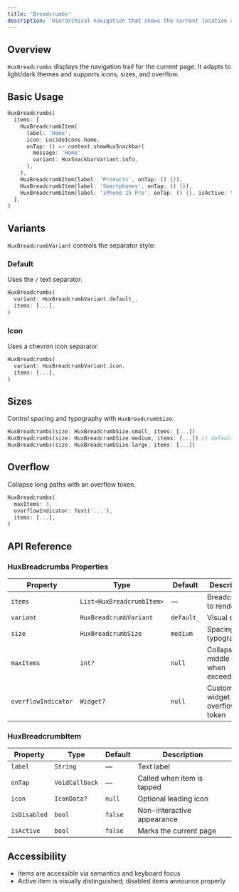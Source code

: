 ```yaml
---
title: 'Breadcrumbs'
description: 'Hierarchical navigation that shows the current location and path.'
---
```


## Overview

`HuxBreadcrumbs` displays the navigation trail for the current page. It adapts to light/dark themes and supports icons, sizes, and overflow.

## Basic Usage

```dart
HuxBreadcrumbs(
  items: [
    HuxBreadcrumbItem(
      label: 'Home',
      icon: LucideIcons.home,
      onTap: () => context.showHuxSnackbar(
        message: 'Home',
        variant: HuxSnackbarVariant.info,
      ),
    ),
    HuxBreadcrumbItem(label: 'Products', onTap: () {}),
    HuxBreadcrumbItem(label: 'Smartphones', onTap: () {}),
    HuxBreadcrumbItem(label: 'iPhone 15 Pro', onTap: () {}, isActive: true),
  ],
)
```

## Variants

`HuxBreadcrumbVariant` controls the separator style:

### Default
Uses the `/` text separator.

```dart
HuxBreadcrumbs(
  variant: HuxBreadcrumbVariant.default_,
  items: [...],
)
```

### Icon
Uses a chevron icon separator.

```dart
HuxBreadcrumbs(
  variant: HuxBreadcrumbVariant.icon,
  items: [...],
)
```

## Sizes

Control spacing and typography with `HuxBreadcrumbSize`:

```dart
HuxBreadcrumbs(size: HuxBreadcrumbSize.small, items: [...])
HuxBreadcrumbs(size: HuxBreadcrumbSize.medium, items: [...]) // default
HuxBreadcrumbs(size: HuxBreadcrumbSize.large, items: [...])
```

## Overflow

Collapse long paths with an overflow token.

```dart
HuxBreadcrumbs(
  maxItems: 3,
  overflowIndicator: Text('...'),
  items: [...],
)
```

## API Reference

### HuxBreadcrumbs Properties

| Property | Type | Default | Description |
|----------|------|---------|-------------|
| `items` | `List<HuxBreadcrumbItem>` | — | Breadcrumbs to render |
| `variant` | `HuxBreadcrumbVariant` | `default_` | Visual style |
| `size` | `HuxBreadcrumbSize` | `medium` | Spacing and typography |
| `maxItems` | `int?` | `null` | Collapse middle items when exceeded |
| `overflowIndicator` | `Widget?` | `null` | Custom widget for overflow token |

### HuxBreadcrumbItem

| Property | Type | Default | Description |
|----------|------|---------|-------------|
| `label` | `String` | — | Text label |
| `onTap` | `VoidCallback` | — | Called when item is tapped |
| `icon` | `IconData?` | `null` | Optional leading icon |
| `isDisabled` | `bool` | `false` | Non-interactive appearance |
| `isActive` | `bool` | `false` | Marks the current page |

## Accessibility

- Items are accessible via semantics and keyboard focus
- Active item is visually distinguished; disabled items announce properly


